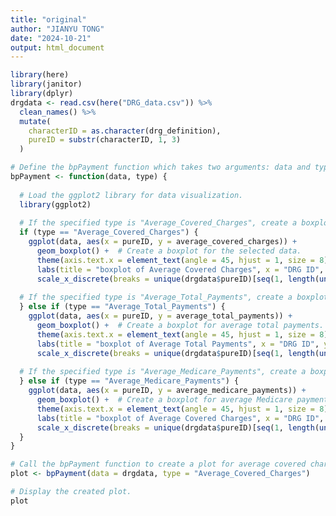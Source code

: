```yaml
---
title: "original"
author: "JIANYU TONG"
date: "2024-10-21"
output: html_document
---
```


```r
library(here)
library(janitor)
library(dplyr)
drgdata <- read.csv(here("DRG_data.csv")) %>%
  clean_names() %>%
  mutate(
    characterID = as.character(drg_definition),
    pureID = substr(characterID, 1, 3)
  )
```




```r
# Define the bpPayment function which takes two arguments: data and type.
bpPayment <- function(data, type) {
  
  # Load the ggplot2 library for data visualization.
  library(ggplot2)
  
  # If the specified type is "Average_Covered_Charges", create a boxplot for average covered charges.
  if (type == "Average_Covered_Charges") {
    ggplot(data, aes(x = pureID, y = average_covered_charges)) +
      geom_boxplot() +  # Create a boxplot for the selected data.
      theme(axis.text.x = element_text(angle = 45, hjust = 1, size = 8)) +  # Rotate x-axis labels to avoid overlap.
      labs(title = "boxplot of Average Covered Charges", x = "DRG ID", y = "Average Covered Charges") +  # Add title and labels.
      scale_x_discrete(breaks = unique(drgdata$pureID)[seq(1, length(unique(drgdata$pureID)), by = 5)])  # Display every 5th label on the x-axis.
    
  # If the specified type is "Average_Total_Payments", create a boxplot for average total payments.
  } else if (type == "Average_Total_Payments") {
    ggplot(data, aes(x = pureID, y = average_total_payments)) +
      geom_boxplot() +  # Create a boxplot for average total payments.
      theme(axis.text.x = element_text(angle = 45, hjust = 1, size = 8)) +  # Rotate x-axis labels to avoid overlap.
      labs(title = "boxplot of Average Total Payments", x = "DRG ID", y = "Average Total Charges") +  # Add title and labels.
      scale_x_discrete(breaks = unique(drgdata$pureID)[seq(1, length(unique(drgdata$pureID)), by = 5)])  # Display every 5th label on the x-axis.
    
  # If the specified type is "Average_Medicare_Payments", create a boxplot for average Medicare payments.
  } else if (type == "Average_Medicare_Payments") {
    ggplot(data, aes(x = pureID, y = average_medicare_payments)) +
      geom_boxplot() +  # Create a boxplot for average Medicare payments.
      theme(axis.text.x = element_text(angle = 45, hjust = 1, size = 8)) +  # Rotate x-axis labels to avoid overlap.
      labs(title = "boxplot of Average Covered Charges", x = "DRG ID", y = "Average Medicare Charges") +  # Add title and labels.
      scale_x_discrete(breaks = unique(drgdata$pureID)[seq(1, length(unique(drgdata$pureID)), by = 5)])  # Display every 5th label on the x-axis.
  }
}

# Call the bpPayment function to create a plot for average covered charges.
plot <- bpPayment(data = drgdata, type = "Average_Covered_Charges")

# Display the created plot.
plot
```






